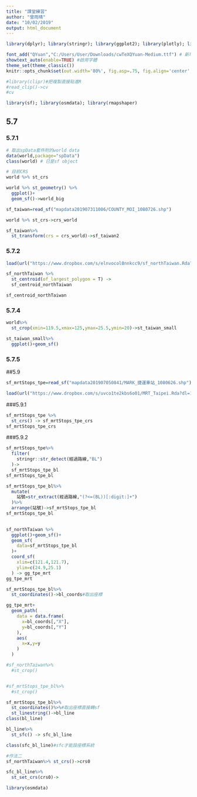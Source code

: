 ```yaml
---
title: "課堂練習"
author: "曾雨晴"
date: "10/02/2019"
output: html_document
---
```

```r
library(dplyr); library(stringr); library(ggplot2); library(plotly); library(lubridate); library(readr); library(tidyr); library(showtext)

font_add("QYuan","C:/Users/User/Downloads/cwTeXQYuan-Medium.ttf") # 新增字體
showtext_auto(enable=TRUE) #啟用字體
theme_set(theme_classic())
knitr::opts_chunk$set(out.width='80%', fig.asp=.75, fig.align='center', fig.showtext=T)
```

```r
#library(clipr)#把複製直接貼進R
#read_clip()->cv
#cv
```

```r
library(sf); library(osmdata); library(rmapshaper)
```


## 5.7

### 5.7.1
```r
# 取出spData套件附的world data
data(world,package="spData")
class(world) # 已是sf object
```

```r
# 目前CRS
world %>% st_crs 
```
```r
world %>% st_geometry() %>%
  ggplot()+
  geom_sf()->world_big
```

```r
sf_taiwan=read_sf("mapdata201907311006/COUNTY_MOI_1080726.shp")
```

```r
world %>% st_crs->crs_world
```

```r
sf_taiwan%>%
  st_transform(crs = crs_world)->sf_taiwan2
```

### 5.7.2

```r
load(url("https://www.dropbox.com/s/elnvocol0nnkcc9/sf_northTaiwan.Rda?dl=1"))
```

```r
sf_northTaiwan %>%
  st_centroid(of_largest_polygon = T) ->
  sf_centroid_northTaiwan

sf_centroid_northTaiwan
```

### 5.7.4

```r
world%>%
  st_crop(xmin=119.5,xmax=125,ymax=25.5,ymin=20)->st_taiwan_small
```
```r
st_taiwan_small%>%
  ggplot()+geom_sf()
```

### 5.7.5

##5.9

```r
sf_mrtStops_tpe=read_sf("mapdata201907050841/MARK_捷運車站_1080626.shp")
```

```r
load(url("https://www.dropbox.com/s/uvco1te2kbs6o01/MRT_Taipei.Rda?dl=1"))
```

###5.9.1
```r
sf_mrtStops_tpe %>%
  st_crs() -> sf_mrtStops_tpe_crs
sf_mrtStops_tpe_crs
```

###5.9.2
```r
sf_mrtStops_tpe%>%
  filter(
    stringr::str_detect(經過路線,"BL")
  )->
  sf_mrtStops_tpe_bl
sf_mrtStops_tpe_bl
```
```r
sf_mrtStops_tpe_bl%>%
  mutate(
    站號=str_extract(經過路線,"(?<=(BL))[:digit:]+")
  )%>%
  arrange(站號)->sf_mrtStops_tpe_bl
sf_mrtStops_tpe_bl
  
```
```r
sf_northTaiwan %>%
  ggplot()+geom_sf()+
  geom_sf(
    data=sf_mrtStops_tpe_bl
  )+
  coord_sf(
    xlim=c(121.4,121.7),
    ylim=c(24.9,25.1)
  ) -> gg_tpe_mrt
gg_tpe_mrt
```
```r
sf_mrtStops_tpe_bl%>%
  st_coordinates()->bl_coords#取出座標

gg_tpe_mrt+
  geom_path(
    data = data.frame(
      x=bl_coords[,"X"],
      y=bl_coords[,"Y"]
    ),
    aes(
      x=x,y=y
    )
  )
```
```r
#sf_northTaiwan%>%
  #st_crop()


#sf_mrtStops_tpe_bl%>%
  #st_crop()
```
```r
sf_mrtStops_tpe_bl%>%
  st_coordinates()%>%#取出座標直接轉sf
  st_linestring()->bl_line
class(bl_line)

bl_line%>%
  st_sfc() -> sfc_bl_line

class(sfc_bl_line)#sfc才能設座標系統
```




```r
#作法二
sf_northTaiwan%>% st_crs()->crs0

sfc_bl_line%>%
  st_set_crs(crs0)->
```


```r
library(osmdata)
```




